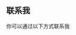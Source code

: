 

<div style={{
    fontFamily: "Merriweather",
    fontSize: "16px",
    lineHeight: "32px",
    color: '#5d5c5c',
    fontWight: 400,
    marginBottom: "25px",
    width: '800px',
    margin: '20px auto',
    paddingBottom: '10px',
    textAlign: 'center'
}}>

## 联系我

  你可以通过以下方式联系我
  <SocialIcon/>
</div>